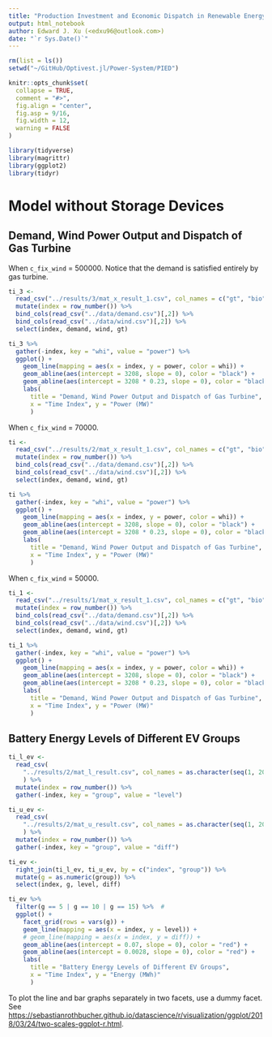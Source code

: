 ```yaml
---
title: "Production Investment and Economic Dispatch in Renewable Energy System"
output: html_notebook
author: Edward J. Xu (<edxu96@outlook.com>)
date: "`r Sys.Date()`"
---
```


```r
rm(list = ls())
setwd("~/GitHub/Optivest.jl/Power-System/PIED")

knitr::opts_chunk$set(
  collapse = TRUE,
  comment = "#>",
  fig.align = "center",
  fig.asp = 9/16,
  fig.width = 12,
  warning = FALSE
)
```

```r
library(tidyverse)
library(magrittr)
library(ggplot2)
library(tidyr)
```

# Model without Storage Devices

## Demand, Wind Power Output and Dispatch of Gas Turbine

When `c_fix_wind` = 500000. Notice that the demand is satisfied entirely by gas turbine.

```r
ti_3 <- 
  read_csv("../results/3/mat_x_result_1.csv", col_names = c("gt", "bio")) %>%
  mutate(index = row_number()) %>%
  bind_cols(read_csv("../data/demand.csv")[,2]) %>%
  bind_cols(read_csv("../data/wind.csv")[,2]) %>%
  select(index, demand, wind, gt)

ti_3 %>%
  gather(-index, key = "whi", value = "power") %>%
  ggplot() + 
    geom_line(mapping = aes(x = index, y = power, color = whi)) +
    geom_abline(aes(intercept = 3208, slope = 0), color = "black") +
    geom_abline(aes(intercept = 3208 * 0.23, slope = 0), color = "black") +
    labs(
      title = "Demand, Wind Power Output and Dispatch of Gas Turbine",
      x = "Time Index", y = "Power (MW)"
      )
```

When `c_fix_wind` = 70000.

```r
ti <- 
  read_csv("../results/2/mat_x_result_1.csv", col_names = c("gt", "bio")) %>%
  mutate(index = row_number()) %>%
  bind_cols(read_csv("../data/demand.csv")[,2]) %>%
  bind_cols(read_csv("../data/wind.csv")[,2]) %>%
  select(index, demand, wind, gt)

ti %>%
  gather(-index, key = "whi", value = "power") %>%
  ggplot() + 
    geom_line(mapping = aes(x = index, y = power, color = whi)) +
    geom_abline(aes(intercept = 3208, slope = 0), color = "black") +
    geom_abline(aes(intercept = 3208 * 0.23, slope = 0), color = "black") +
    labs(
      title = "Demand, Wind Power Output and Dispatch of Gas Turbine",
      x = "Time Index", y = "Power (MW)"
      )
```

When `c_fix_wind` = 50000.

```r
ti_1 <- 
  read_csv("../results/1/mat_x_result_1.csv", col_names = c("gt", "bio")) %>%
  mutate(index = row_number()) %>%
  bind_cols(read_csv("../data/demand.csv")[,2]) %>%
  bind_cols(read_csv("../data/wind.csv")[,2]) %>%
  select(index, demand, wind, gt)

ti_1 %>%
  gather(-index, key = "whi", value = "power") %>%
  ggplot() + 
    geom_line(mapping = aes(x = index, y = power, color = whi)) +
    geom_abline(aes(intercept = 3208, slope = 0), color = "black") +
    geom_abline(aes(intercept = 3208 * 0.23, slope = 0), color = "black") +
    labs(
      title = "Demand, Wind Power Output and Dispatch of Gas Turbine",
      x = "Time Index", y = "Power (MW)"
      )
```

## Battery Energy Levels of Different EV Groups

```r
ti_l_ev <-
  read_csv(
    "../results/2/mat_l_result.csv", col_names = as.character(seq(1, 20))
    ) %>%
  mutate(index = row_number()) %>%
  gather(-index, key = "group", value = "level")

ti_u_ev <-
  read_csv(
    "../results/2/mat_u_result.csv", col_names = as.character(seq(1, 20))
    ) %>%
  mutate(index = row_number()) %>%
  gather(-index, key = "group", value = "diff")

ti_ev <- 
  right_join(ti_l_ev, ti_u_ev, by = c("index", "group")) %>%
  mutate(g = as.numeric(group)) %>%
  select(index, g, level, diff)

ti_ev %>%
  filter(g == 5 | g == 10 | g == 15) %>%  #
  ggplot() + 
    facet_grid(rows = vars(g)) +
    geom_line(mapping = aes(x = index, y = level)) +
    # geom_line(mapping = aes(x = index, y = diff)) +
    geom_abline(aes(intercept = 0.07, slope = 0), color = "red") +
    geom_abline(aes(intercept = 0.0028, slope = 0), color = "red") +
    labs(
      title = "Battery Energy Levels of Different EV Groups",
      x = "Time Index", y = "Energy (MWh)"
      )
```

To plot the line and bar graphs separately in two facets, use a dummy facet. See <https://sebastianrothbucher.github.io/datascience/r/visualization/ggplot/2018/03/24/two-scales-ggplot-r.html>.
